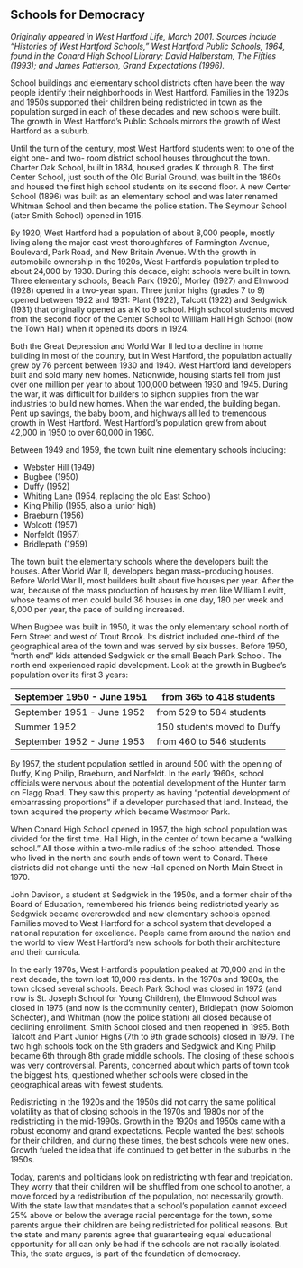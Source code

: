 ## Schools for Democracy {-}

*Originally appeared in West Hartford Life, March 2001. Sources include “Histories of West Hartford Schools,” West Hartford Public Schools, 1964, found in the Conard High School Library; David Halberstam, The Fifties (1993); and James Patterson, Grand Expectations (1996).*

School buildings and elementary school districts often have been the way people identify their neighborhoods in West Hartford. Families in the 1920s and 1950s supported their children being redistricted in town as the population surged in each of these decades and new schools were built. The growth in West Hartford’s Public Schools mirrors the growth of West Hartford as a suburb.

Until the turn of the century, most West Hartford students went to one of the eight one- and two- room district school houses throughout the town. Charter Oak School, built in 1884, housed grades K through 8. The first Center School, just south of the Old Burial Ground, was built in the 1860s and housed the first high school students on its second floor. A new Center School (1896) was built as an elementary school and was later renamed Whitman School and then became the police station. The Seymour School (later Smith School) opened in 1915.

By 1920, West Hartford had a population of about 8,000 people, mostly living along the major east west thoroughfares of Farmington Avenue, Boulevard, Park Road, and New Britain Avenue. With the growth in automobile ownership in the 1920s, West Hartford’s population tripled to about 24,000 by 1930. During this decade, eight schools were built in town. Three elementary schools, Beach Park (1926), Morley (1927) and Elmwood (1928) opened in a two-year span. Three junior highs (grades 7 to 9) opened between 1922 and 1931: Plant (1922), Talcott (1922) and Sedgwick (1931) that originally opened as a K to 9 school. High school students moved from the second floor of the Center School to William Hall High School (now the Town Hall) when it opened its doors in 1924.

Both the Great Depression and World War II led to a decline in home building in most of the country, but in West Hartford, the population actually grew by 76 percent between 1930 and 1940. West Hartford land developers built and sold many new homes. Nationwide, housing starts fell from just over one million per year to about 100,000 between 1930 and 1945. During the war, it was difficult for builders to siphon supplies from the war industries to build new homes. When the war ended, the building began. Pent up savings, the baby boom, and highways all led to tremendous growth in West Hartford. West Hartford’s population grew from about 42,000 in 1950 to over 60,000 in 1960.

Between 1949 and 1959, the town built nine elementary schools including:

- Webster Hill (1949)
- Bugbee (1950)
- Duffy (1952)
- Whiting Lane (1954, replacing the old East School)
- King Philip (1955, also a junior high)
- Braeburn (1956)
- Wolcott (1957)
- Norfeldt (1957)
- Bridlepath (1959)

The town built the elementary schools where the developers built the houses. After World War II, developers began mass-producing houses. Before World War II, most builders built about five houses per year. After the war, because of the mass production of houses by men like William Levitt, whose teams of men could build 36 houses in one day, 180 per week and 8,000 per year, the pace of building increased.

When Bugbee was built in 1950, it was the only elementary school north of Fern Street and west of Trout Brook. Its district included one-third of the geographical area of the town and was served by six busses. Before 1950, “north end” kids attended Sedgwick or the small Beach Park School. The north end experienced rapid development. Look at the growth in Bugbee’s population over its first 3 years:

| September 1950 - June 1951 | from 365 to 418 students    |
|----------------------------|-----------------------------|
| September 1951 - June 1952 | from 529 to 584 students    |
| Summer 1952                | 150 students moved to Duffy |
| September 1952 - June 1953 | from 460 to 546 students    |

By 1957, the student population settled in around 500 with the opening of Duffy, King Philip, Braeburn, and Norfeldt. In the early 1960s, school officials were nervous about the potential development of the Hunter farm on Flagg Road. They saw this property as having “potential development of embarrassing proportions” if a developer purchased that land. Instead, the town acquired the property which became Westmoor Park.

When Conard High School opened in 1957, the high school population was divided for the first time. Hall High, in the center of town became a “walking school.” All those within a two-mile radius of the school attended. Those who lived in the north and south ends of town went to Conard. These districts did not change until the new Hall opened on North Main Street in 1970.

John Davison, a student at Sedgwick in the 1950s, and a former chair of the Board of Education, remembered his friends being redistricted yearly as Sedgwick became overcrowded and new elementary schools opened. Families moved to West Hartford for a school system that developed a national reputation for excellence. People came from around the nation and the world to view West Hartford’s new schools for both their architecture and their curricula.

In the early 1970s, West Hartford’s population peaked at 70,000 and in the next decade, the town lost 10,000 residents. In the 1970s and 1980s, the town closed several schools. Beach Park School was closed in 1972 (and now is St. Joseph School for Young Children), the Elmwood School was closed in 1975 (and now is the community center), Bridlepath (now Solomon Schecter), and Whitman (now the police station) all closed because of declining enrollment. Smith School closed and then reopened in 1995. Both Talcott and Plant Junior Highs (7th to 9th grade schools) closed in 1979. The two high schools took on the 9th graders and Sedgwick and King Philip became 6th through 8th grade middle schools. The closing of these schools was very controversial. Parents, concerned about which parts of town took the biggest hits, questioned whether schools were closed in the geographical areas with fewest students.

Redistricting in the 1920s and the 1950s did not carry the same political volatility as that of closing schools in the 1970s and 1980s nor of the redistricting in the mid-1990s. Growth in the 1920s and 1950s came with a robust economy and grand expectations. People wanted the best schools for their children, and during these times, the best schools were new ones. Growth fueled the idea that life continued to get better in the suburbs in the 1950s.

Today, parents and politicians look on redistricting with fear and trepidation. They worry that their children will be shuffled from one school to another, a move forced by a redistribution of the population, not necessarily growth. With the state law that mandates that a school’s population cannot exceed 25% above or below the average racial percentage for the town, some parents argue their children are being redistricted for political reasons. But the state and many parents agree that guaranteeing equal educational opportunity for all can only be had if the schools are not racially isolated. This, the state argues, is part of the foundation of democracy.
